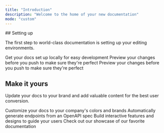 ```yaml
---
title: "Introduction"
description: "Welcome to the home of your new documentation"
mode: "custom"
---
```


<div style={{ margin:"3rem" }}>
## Setting up

The first step to world-class documentation is setting up your editing environments.

<CardGroup cols={3}>
  <Card title="SDKs" icon="pen-to-square" href="https://mintlify.com/docs/quickstart">
    Get your docs set up locally for easy development
  </Card>
  <Card title="UIKits" icon="image" href="https://mintlify.com/docs/development">
    Preview your changes before you push to make sure they're perfect
  </Card>
  <Card title="API References" icon="image" href="https://mintlify.com/docs/development">
    Preview your changes before you push to make sure they're perfect
  </Card>
</CardGroup>

## Make it yours

Update your docs to your brand and add valuable content for the best user conversion.

<CardGroup cols={2}>
  <Card title="Customize Style" icon="palette" href="https://mintlify.com/docs/settings/global">
    Customize your docs to your company's colors and brands
  </Card>
  <Card title="Reference APIs" icon="code" href="https://mintlify.com/docs/api-playground/openapi">
    Automatically generate endpoints from an OpenAPI spec
  </Card>
  <Card title="Add Components" icon="screwdriver-wrench" href="https://mintlify.com/docs/content/components/accordions">
    Build interactive features and designs to guide your users
  </Card>
  <Card title="Get Inspiration" icon="stars" href="https://mintlify.com/customers">
    Check out our showcase of our favorite documentation
  </Card>
</CardGroup>

</div>